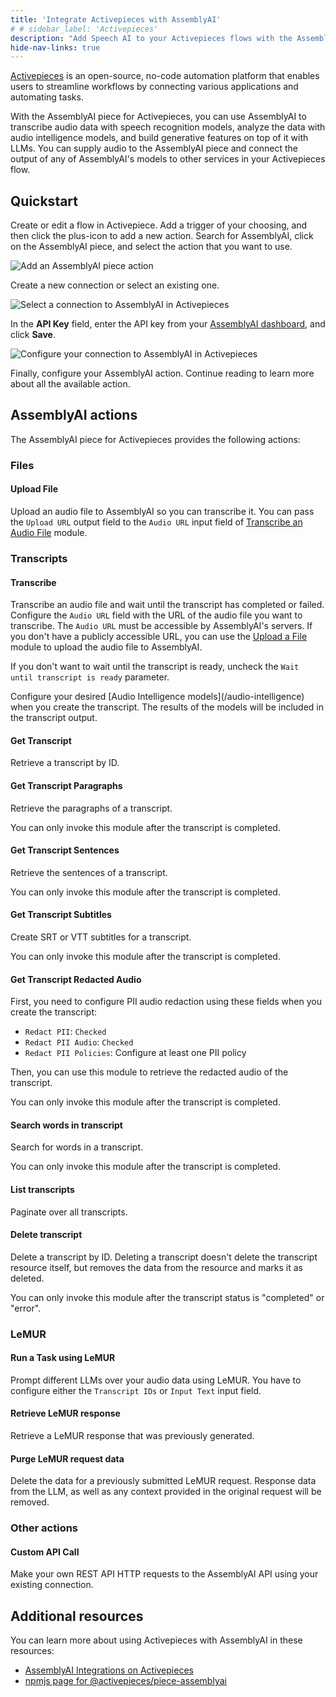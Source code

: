 ```yaml
---
title: 'Integrate Activepieces with AssemblyAI'
# # sidebar_label: 'Activepieces'
description: "Add Speech AI to your Activepieces flows with the AssemblyAI piece."
hide-nav-links: true
---
```



  





[Activepieces](https://www.activepieces.com/) is an open-source, no-code automation platform that enables users to streamline workflows by connecting various applications and automating tasks.

With the AssemblyAI piece for Activepieces, you can use AssemblyAI to transcribe audio data with speech recognition models, analyze the data with audio intelligence models, and build generative features on top of it with LLMs.
You can supply audio to the AssemblyAI piece and connect the output of any of AssemblyAI's models to other services in your Activepieces flow.




## Quickstart

<Steps>
<Step>
Create or edit a flow in Activepiece. Add a trigger of your choosing, and then click the plus-icon to add a new action.
Search for AssemblyAI, click on the AssemblyAI piece, and select the action that you want to use.

![Add an AssemblyAI piece action](../../assets/img/integrations/activepieces/add-action.png)

</Step>
<Step>

Create a new connection or select an existing one.

![Select a connection to AssemblyAI in Activepieces](../../assets/img/integrations/activepieces/select-api-key.png)

In the **API Key** field, enter the API key from your [AssemblyAI dashboard](https://www.assemblyai.com/dashboard/login), and click **Save**.

![Configure your connection to AssemblyAI in Activepieces](../../assets/img/integrations/activepieces/configure-api-key.png)

</Step>
<Step>

Finally, configure your AssemblyAI action. Continue reading to learn more about all the available action.

</Step>
</Steps>


## AssemblyAI actions

The AssemblyAI piece for Activepieces provides the following actions:

### Files

#### Upload File

Upload an audio file to AssemblyAI so you can transcribe it.
You can pass the `Upload URL` output field to the `Audio URL` input field of [Transcribe an Audio File](#transcribe-an-audio-file) module.

### Transcripts

#### Transcribe

Transcribe an audio file and wait until the transcript has completed or failed.
Configure the `Audio URL` field with the URL of the audio file you want to transcribe.
The `Audio URL` must be accessible by AssemblyAI's servers.
If you don't have a publicly accessible URL, you can use the [Upload a File](#upload-a-file) module to upload the audio file to AssemblyAI.

If you don't want to wait until the transcript is ready, uncheck the `Wait until transcript is ready` parameter.

<Info>
Configure your desired [Audio Intelligence models](/audio-intelligence) when you create the transcript.
The results of the models will be included in the transcript output.
</Info>

#### Get Transcript

Retrieve a transcript by ID.

#### Get Transcript Paragraphs

Retrieve the paragraphs of a transcript.

<Note>
You can only invoke this module after the transcript is completed.
</Note>

#### Get Transcript Sentences

Retrieve the sentences of a transcript.

<Note>
You can only invoke this module after the transcript is completed.
</Note>

#### Get Transcript Subtitles

Create SRT or VTT subtitles for a transcript.

<Note>
You can only invoke this module after the transcript is completed.
</Note>

#### Get Transcript Redacted Audio

First, you need to configure PII audio redaction using these fields when you create the transcript:
- `Redact PII`: `Checked`
- `Redact PII Audio`: `Checked`
- `Redact PII Policies`: Configure at least one PII policy

Then, you can use this module to retrieve the redacted audio of the transcript.

<Note>
You can only invoke this module after the transcript is completed.
</Note>

#### Search words in transcript

Search for words in a transcript.

<Note>
You can only invoke this module after the transcript is completed.
</Note>

#### List transcripts

Paginate over all transcripts.

#### Delete transcript

Delete a transcript by ID.
Deleting a transcript doesn't delete the transcript resource itself, but removes the data from the resource and marks it as deleted.

<Note>
You can only invoke this module after the transcript status is "completed" or "error".
</Note>

### LeMUR

#### Run a Task using LeMUR

Prompt different LLMs over your audio data using LeMUR.
You have to configure either the `Transcript IDs` or `Input Text` input field.

#### Retrieve LeMUR response

Retrieve a LeMUR response that was previously generated.

#### Purge LeMUR request data

Delete the data for a previously submitted LeMUR request.
Response data from the LLM, as well as any context provided in the original request will be removed.

### Other actions

#### Custom API Call

Make your own REST API HTTP requests to the AssemblyAI API using your existing connection.




## Additional resources

You can learn more about using Activepieces with AssemblyAI in these resources:

- [AssemblyAI Integrations on Activepieces](https://www.activepieces.com/pieces/assemblyai)
- [npmjs page for @activepieces/piece-assemblyai](https://www.npmjs.com/package/@activepieces/piece-assemblyai)



